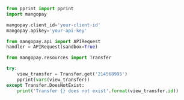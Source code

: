   
```python Python  
from pprint import pprint
import mangopay

mangopay.client_id='your-client-id'
mangopay.apikey='your-api-key'

from mangopay.api import APIRequest
handler = APIRequest(sandbox=True)

from mangopay.resources import Transfer

try:
    view_transfer = Transfer.get('214568995')
    pprint(vars(view_transfer))
except Transfer.DoesNotExist:
    print('Transfer {} does not exist'.format(view_transfer.id))
  
```